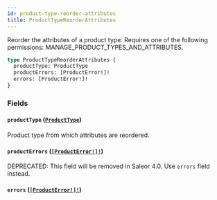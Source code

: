 ```yaml
---
id: product-type-reorder-attributes
title: ProductTypeReorderAttributes
---
```


Reorder the attributes of a product type. Requires one of the following permissions: MANAGE_PRODUCT_TYPES_AND_ATTRIBUTES.

```graphql
type ProductTypeReorderAttributes {
  productType: ProductType
  productErrors: [ProductError!]!
  errors: [ProductError!]!
}
```

### Fields

#### `productType` ([`ProductType`](../../../developer/api-reference/objects/product-type))

Product type from which attributes are reordered.

#### `productErrors` ([`[ProductError!]!`](../../../developer/api-reference/objects/product-error))

<span class="badge badge--warning">DEPRECATED: This field will be removed in Saleor 4.0. Use `errors` field instead.</span>

#### `errors` ([`[ProductError!]!`](../../../developer/api-reference/objects/product-error))
